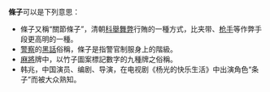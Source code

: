 '''條子'''可以是下列意思：
* 條子又稱“關節條子”，清朝[[科舉|科舉]][[舞弊|舞弊]]行賄的一種方式，比夹带、[[枪手|枪手]]等作弊手段更高明的一種。
* [[警察|警察]]的[[黑話|黑話]]俗稱，條子是指警官制服身上的階級。
* [[麻將|麻將]]牌中，以竹子圖案標記數字的九種牌之俗稱。
* 韩兆，中国演员、编剧、导演，在电视剧《杨光的快乐生活》中出演角色“条子”而被大众熟知。
{{Disambig|CAT=二字消歧义}}